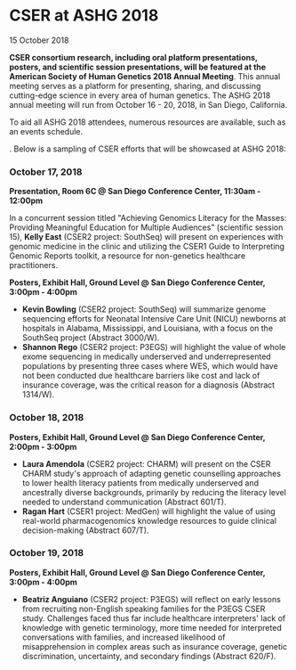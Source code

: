 
<BreadcrumbsNews />

# CSER at ASHG 2018

<Subheader>15 October 2018</Subheader>

**CSER consortium research, including oral platform presentations, posters, and scientific session presentations, will be featured at the American Society of Human Genetics 2018 Annual Meeting**. This annual meeting serves as a platform for presenting, sharing, and discussing cutting-edge science in every area of human genetics. The ASHG 2018 annual meeting will run from October 16 - 20, 2018, in San Diego, California.

To aid all ASHG 2018 attendees, numerous resources are available, such as an events schedule.

<Link
  label="A full list of CSER work at ASHG 2018 can be found online here"
  url="https://cser-consortium.org/system/files/attachments/cser_ashg_2018_posters_and_presentations_2018-10-15.pdf"
/>. Below is a sampling of CSER efforts that will be showcased at ASHG 2018:

### October 17, 2018

**Presentation, Room 6C @ San Diego Conference Center, <NBS>11:30am - 12:00pm</NBS>**

In a concurrent session titled "Achieving Genomics Literacy for the Masses: Providing Meaningful Education for Multiple Audiences" (scientific session 15), **Kelly East** (CSER2 project: SouthSeq) will present on experiences with genomic medicine in the clinic and utilizing the CSER1 Guide to Interpreting Genomic Reports toolkit, a resource for non-genetics healthcare practitioners.

**Posters, Exhibit Hall, Ground Level @ San Diego Conference Center, <NBS>3:00pm - 4:00pm</NBS>**

- **Kevin Bowling** (CSER2 project: SouthSeq) will summarize genome sequencing efforts for Neonatal Intensive Care Unit (NICU) newborns at hospitals in Alabama, Mississippi, and Louisiana, with a focus on the SouthSeq project (Abstract 3000/W).
- **Shannon Rego** (CSER2 project: P3EGS) will highlight the value of whole exome sequencing in medically underserved and underrepresented populations by presenting three cases where WES, which would have not been conducted due healthcare barriers like cost and lack of insurance coverage, was the critical reason for a diagnosis (Abstract 1314/W).

### October 18, 2018

**Posters, Exhibit Hall, Ground Level @ San Diego Conference Center, <NBS>2:00pm - 3:00pm</NBS>**

- **Laura Amendola** (CSER2 project: CHARM) will present on the CSER CHARM study's approach of adapting genetic counselling approaches to lower health literacy patients from medically underserved and ancestrally diverse backgrounds, primarily by reducing the literacy level needed to understand communication (Abstract 601/T).
- **Ragan Hart** (CSER1 project: MedGen) will highlight the value of using real-world pharmacogenomics knowledge resources to guide clinical decision-making (Abstract 607/T).

### October 19, 2018

**Posters, Exhibit Hall, Ground Level @ San Diego Conference Center, <NBS>3:00pm - 4:00pm</NBS>**

- **Beatriz Anguiano** (CSER2 project: P3EGS) will reflect on early lessons from recruiting non-English speaking families for the P3EGS CSER study. Challenges faced thus far include healthcare interpreters' lack of knowledge with genetic terminology, more time needed for interpreted conversations with families, and increased likelihood of misapprehension in complex areas such as insurance coverage, genetic discrimination, uncertainty, and secondary findings (Abstract 620/F).
